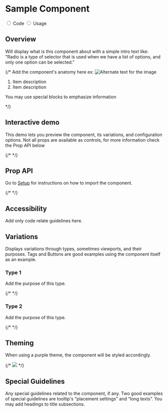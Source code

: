 
<!--- 
Import all related components and assets here. Ex: 

--->

<Meta title="Components/Sample" />


<div className="docs-title docs-title--with-tab">
  <div>
    <h1 className="docs-title__text">Sample Component</h1>
  </div>
</div>

<div className="docs-content">
  <div className="simple-tab-wrapper"></div>
  <input className="simple-tab" type="radio" name="type-tab" id="tab1" defaultChecked/>
  <label htmlFor="tab1">Code</label>

  <input className="simple-tab" type="radio" name="type-tab" id="tab2" />
  <label htmlFor="tab2">Usage</label>

  <div className="simple-tab__content content1">
  <h2>Overview</h2>
  <p>Will display what is this component about with a simple intro text like: "Radio is a type of selector that is used when we have a list of options, and only one option can be selected."</p>
  <div className="doc-anatomy-block">
    {/* Add the component's anatomy here ex:
    <img src="docs/sample-component/sample-anatomy.png" alt="Alternate text for the image" />
    <ol>
      <li>Item description</li>
      <li>Item description</li>
    </ol>
    <div className="doc-em-block">
      <p>You may use special blocks to emphasize information</p>
    </div> */}
  </div>

  <h2>Interactive demo</h2>
  <p>This demo lets you preview the component, its variations, and configuration options. Not all props are available as controls, for more information check the Prop API below</p>
  {/* <SamplePlayground /> */}

  <h2>Prop API</h2>
  <p>Go to <a href="/?path=/docs/getting-started-setup-confetti--page">Setup</a> for instructions on how to import the component.</p>
  {/* <ArgsTable of={SampleComponent} /> */}

  <h2>Accessibility</h2>
  <p>Add only code relate guidelines here.</p>
  </div>

  <div className="simple-tab__content content2">
  <h2>Variations</h2>
  <p>Displays variations through types, sometimes viewports, and their purposes. Tags and Buttons are good examples using the component itself as an example.</p>
  <h3>Type 1</h3>
  <p>Add the purpose of this type.</p>
  {/* <SampleComponentType1 /> */}
  <h3>Type 2</h3>
  <p>Add the purpose of this type.</p>
  {/* <SampleComponentType2 /> */}

  <h2>Theming</h2> 
  <p>When using a purple theme, the component will be styled accordingly.</p>
  {/* <img src="/docs/sample-component/sample-theme.png" /> */}

  <h2>Special Guidelines</h2>
  <p>Any special guidelines related to the component, if any. Two good examples of special guidelines are tooltip's “placement settings” and “long texts”. You may add headings to title subsections.</p>
  </div>
</div>
